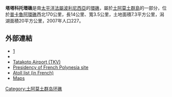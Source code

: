 '''塔塔科托環礁'''是南[[太平洋|太平洋]][[法屬波利尼西亞|法屬波利尼西亞]]的[[環礁|環礁]]，屬於[[土阿莫土群島|土阿莫土群島]]的一部分，位於[[普卡魯阿環礁|普卡魯阿環礁]]西北170公里，長14公里、寬3.5公里，土地面積7.3平方公里，潟湖面積20平方公里，2007年人口227。

==外部連結==
*[http://www.oceandots.com/pacific/tuamotu/tatakoto.php] {{Wayback|url=http://www.oceandots.com/pacific/tuamotu/tatakoto.php |date=20101223015139 }}
*[http://es.wikipedia.org/wiki/Tatakoto ] {{Wayback|url=http://es.wikipedia.org/wiki/Tatakoto |date=20191129075351 }}
*[http://www.world-airport-codes.com/french-polynesia/tatakoto Tatakoto Airport (TKV)]{{Dead link|date=2018年7月 |bot=InternetArchiveBot |fix-attempted=no }}
*[https://web.archive.org/web/20080409213555/http://www.presidence.pf/sitedown.php Presidency of French Polynesia site]
*[https://web.archive.org/web/20070228115907/http://www.pacific-image.pf/pages/boutic/dboutic_cdrom_sp132.html Atoll list (in French)]
*[http://www.evs-islands.com/2006_10_15_archive.html Maps] {{Wayback|url=http://www.evs-islands.com/2006_10_15_archive.html |date=20210218125038 }}

{{FrenchPolynesia-geo-stub}}
[[Category:土阿莫土群岛环礁|Category:土阿莫土群岛环礁]]